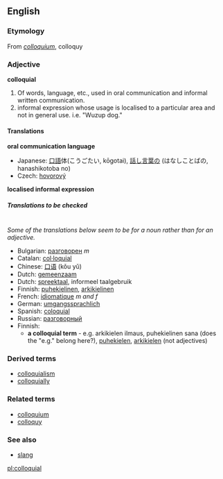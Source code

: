 ==English==
===Etymology===
From {{L.}} ''[[colloquium]]'', colloquy

===Adjective===
'''colloquial'''

#Of words, language, etc., used in oral communication and informal written communication.
#informal expression whose usage is localised to a particular area and not in general use. i.e. "Wuzup dog."

====Translations====
'''oral communication language'''
{{top}}
*Japanese: [[口語]]体(こうごたい, kōgotai), [[話し言葉]]の (はなしことばの, hanashikotoba no)
*Czech: [[hovorový]]
{{mid}}
{{bottom}}

'''localised informal expression'''
{{top}}
{{mid}}
{{bottom}}

=====Translations to be checked=====
<!--Remove this section once all of the translations below have been moved into the tables above.-->
{{checktrans}}<br>

''Some of the translations below seem to be for a noun rather than for an adjective.''
*Bulgarian: [[разговорен]] ''m''
*Catalan: [[col·loquial]]
*Chinese: [[口语]] (kǒu yǔ)
*Dutch: [[gemeenzaam]]
*Dutch: [[spreektaal]], informeel taalgebruik
*Finnish: [[puhekielinen]], [[arkikielinen]]
*French: [[idiomatique]] ''m and f''
*German: [[umgangssprachlich]]
*Spanish: [[coloquial]]
*Russian: [[разговорный]]
*Finnish: 
**'''a colloquial term''' - e.g. arkikielen ilmaus, puhekielinen sana (does the "e.g." belong here?), [[puhekielen]], [[arkikielen]] (not adjectives)

===Derived terms===
*[[colloquialism]]
*[[colloquially]]

===Related terms===
*[[colloquium]]
*[[colloquy]]

===See also===
*[[slang]]

[[pl:colloquial]]